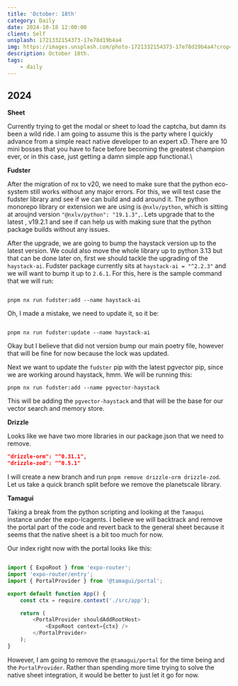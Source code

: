 ```yaml
---
title: 'October: 18th'
category: Daily
date: 2024-10-18 12:00:00
client: Self
unsplash: 1721332154373-17e78d19b4a4
img: https://images.unsplash.com/photo-1721332154373-17e78d19b4a4?crop=entropy&cs=srgb&fm=jpg&ixid=MnwzNjM5Nzd8MHwxfHJhbmRvbXx8fHx8fHx8fDE2ODE3NDg2ODY&ixlib=rb-4.0.3&q=85
description: October 18th.
tags:
    - daily
---
```



## 2024

**Sheet**

Currently trying to get the modal or sheet to load the captcha, but damn its been a wild ride.
I am going to assume this is the party where I quickly advance from a simple react native developer to an expert xD.
There are 10 mini bosses that you have to face before becoming the greatest champion ever, or in this case, just getting a damn simple app functional.\

**Fudster**

After the migration of nx to v20, we need to make sure that the python eco-system still works without any major errors.
For this, we will test case the fudster library and see if we can build and add around it.
The python monorepo library or extension we are using is `@nxlv/python`, which is sitting at aroujnd version `"@nxlv/python": "19.1.3",`.
Lets upgrade that to the latest , v19.2.1 and see if can help us with making sure that the python package builds without any issues.

After the upgrade, we are going to bump the haystack version up to the latest version.
We could also move the whole library up to python 3.13 but that can be done later on, first we should tackle the upgrading of the `haystack-ai`.
Fudster package currently sits at `haystack-ai = "^2.2.3"` and we will want to bump it up to `2.6.1`.
For this, here is the sample command that we will run:

```shell

pnpm nx run fudster:add --name haystack-ai

```

Oh, I made a mistake, we need to update it, so it be:


```shell

pnpm nx run fudster:update --name haystack-ai

```

Okay but I believe that did not version bump our main poetry file, however that will be fine for now because the lock was updated.

Next we want to update the `fudster` pip with the latest pgvector pip, since we are working around haystack, hmm.
We will be running this:

```shell
pnpm nx run fudster:add --name pgvector-haystack
```

This will be adding the `pgvector-haystack` and that will be the base for our vector search and memory store.


**Drizzle** 

Looks like we have two more libraries in our package.json that we need to remove.

```json 
"drizzle-orm": "^0.31.1",
"drizzle-zod": "^0.5.1"
```

I will create a new branch and run `pnpm remove drizzle-orm drizzle-zod`.
Let us take a quick branch split before we remove the planetscale library.

**Tamagui**

Taking a break from the python scripting and looking at the `Tamagui` instance under the expo-lcagents.
I believe we will backtrack and remove the portal part of the code and revert back to the general sheet because it seems that the native sheet is a bit too much for now.

Our index right now with the portal looks like this:

```js

import { ExpoRoot } from 'expo-router';
import 'expo-router/entry';
import { PortalProvider } from '@tamagui/portal';

export default function App() {
	const ctx = require.context('./src/app');

	return (
		<PortalProvider shouldAddRootHost>
			<ExpoRoot context={ctx} />
		</PortalProvider>
	);
}

```

However, I am going to remove the `@tamagui/portal` for the time being and the `PortalProvider`.
Rather than spending more time trying to solve the native sheet integration, it would be better to just let it go for now.